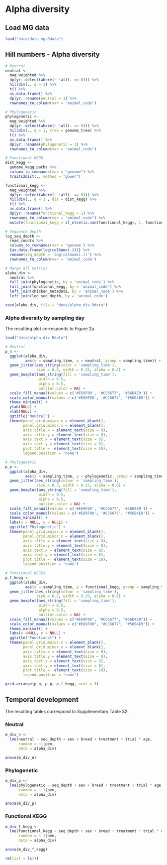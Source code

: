 # Alpha diversity

## Load MG data

```r
load("data/data_mg.Rdata")
```

## Hill numbers - Alpha diversity

```r
# Neutral
neutral <-
  mag_weighted %>% 
  dplyr::select(where(~ !all(. == 0))) %>% 
  hilldiv(., q = 1) %>%
  t() %>%
  as.data.frame() %>%
  dplyr::rename(neutral = 1) %>%
  rownames_to_column(var = "animal_code")

# Phylogenetic
phylogenetic <-
  mag_weighted %>% 
  dplyr::select(where(~ !all(. == 0))) %>%
  hilldiv(., q = 1, tree = genome_tree) %>%
  t() %>%
  as.data.frame() %>%
  dplyr::rename(phylogenetic = 1) %>%
  rownames_to_column(var = "animal_code")

# Functional KEGG
dist_kegg <-
  genome_kegg_paths %>%
  column_to_rownames(var = "genome") %>%
  traits2dist(., method = "gower")

functional_kegg <-
  mag_weighted %>%
  dplyr::select(where(~ !all(. == 0))) %>%
  hilldiv(., q = 1 , dis = dist_kegg) %>%
  t() %>%
  as.data.frame() %>%
  dplyr::rename(functional_kegg = 1) %>%
  rownames_to_column(var = "animal_code") %>%
  mutate(functional_kegg = if_else(is.nan(functional_kegg), 1, functional_kegg))

# Sequence depth
log_seq_depth <-
  read_counts %>%
  column_to_rownames(var = 'genome') %>%  
  {as.data.frame(log(colSums(.)))} %>%
  rename(seq_depth = 'log(colSums(.))') %>%
  rownames_to_column(var = 'animal_code')

# Merge all metrics
alpha_div <-
  neutral %>%
  full_join(phylogenetic, by = 'animal_code') %>%
  full_join(functional_kegg, by = 'animal_code') %>%
  left_join(chicken_metadata, by = 'animal_code') %>%
  left_join(log_seq_depth, by = 'animal_code')
```

```r
save(alpha_div, file = "data/alpha_div.Rdata")
```

### Alpha diversity by sampling day 

The resulting plot corresponds to Figure 2a.

```r
load("data/alpha_div.Rdata")

# Neutral
p_n <- 
  ggplot(alpha_div, 
         aes(x = sampling_time, y = neutral, group = sampling_time)) +
  geom_jitter(aes_string(color = 'sampling_time'),
              size = 0.3, width = 0.25, alpha = 0.6) +
  geom_boxplot(aes_string(fill = 'sampling_time'),
               width = 0.5,
               alpha = 0.5,
               outlier.color = NA) +
  scale_fill_manual(values = c('#E69F00', '#CC6677', '#56B4E9')) +
  scale_color_manual(values = c('#E69F00', '#CC6677', '#56B4E9')) +
  theme_minimal() +
  ylab(NULL) +
  xlab(NULL) +
  ggtitle("Neutral") +
  theme(panel.grid.major.x = element_blank(),
        panel.grid.minor.x = element_blank(),
        axis.title.x = element_text(size = 8),
        axis.title.y = element_text(size = 8),
        axis.text.x = element_text(size = 8),
        axis.text.y = element_text(size = 8),
        plot.title =  element_text(size = 10),
        legend.position = "none")

# Phylogenetic
p_p <- 
  ggplot(alpha_div, 
         aes(x = sampling_time, y = phylogenetic, group = sampling_time)) +
  geom_jitter(aes_string(colour = 'sampling_time'), 
              size = 0.3, width = 0.25, alpha = 0.6) +
  geom_boxplot(aes_string(fill = 'sampling_time'),
               width = 0.5,
               alpha = 0.5,
               outlier.color = NA) +
  scale_fill_manual(values = c('#E69F00', '#CC6677', '#56B4E9')) +
  scale_color_manual(values = c('#E69F00', '#CC6677', '#56B4E9')) +
  theme_minimal() +
  labs(x = NULL, y = NULL) +
  ggtitle("Phylogenetic") +
  theme(panel.grid.major.x = element_blank(),
        panel.grid.minor.x = element_blank(),
        axis.title.x = element_text(size = 8),
        axis.title.y = element_text(size = 8),
        axis.text.x = element_text(size = 8),
        axis.text.y = element_text(size = 8),
        plot.title =  element_text(size = 10),
        legend.position = 'none')

# Functional KEGGs
p_f_kegg <-
  ggplot(alpha_div,
         aes(x = sampling_time, y = functional_kegg, group = sampling_time)) +
  geom_jitter(aes_string(colour = 'sampling_time'), 
              size = 0.3, width = 0.25, alpha = 0.6) +
  geom_boxplot(aes_string(fill = 'sampling_time'),
               width = 0.5,
               alpha = 0.5,
               outlier.color = NA) +
  scale_fill_manual(values = c("#E69F00", "#CC6677", "#56B4E9")) +
  scale_color_manual(values = c("#E69F00", "#CC6677", "#56B4E9")) +
  theme_minimal() +
  labs(x =NULL, y = NULL) +
  ggtitle("Functional") +
  theme(panel.grid.major.x = element_blank(),
        panel.grid.minor.x = element_blank(),
        axis.title.x = element_text(size = 8),
        axis.title.y = element_text(size = 8),
        axis.text.x = element_text(size = 8),
        axis.text.y = element_text(size = 8),
        plot.title =  element_text(size = 10),
        legend.position = "none")

grid.arrange(p_n, p_p, p_f_kegg, ncol = 3)
```

## Temporal development

The resulting tables correspond to Supplementary Table S2.

### Neutral

```r
m_div_n <-
  lme(neutral ~ seq_depth + sex + breed + treatment + trial * age,
      random = ~1|pen,
      data = alpha_div)

anova(m_div_n)
```

### Phylogenetic

```r
m_div_p <-
  lme(phylogenetic ~ seq_depth + sex + breed + treatment + trial * age,
      random = ~ 1|pen,
      data = alpha_div)

anova(m_div_p)
```

### Functional KEGG

```r
m_div_f_kegg <-
  lme(functional_kegg ~ seq_depth + sex + breed + treatment + trial * age,
      random = ~ 1|pen,
      data = alpha_div)

anova(m_div_f_kegg)
```

```r
rm(list = ls())
```
